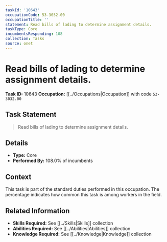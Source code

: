 ```yaml
---
taskId: '10643'
occupationCode: 53-3032.00
occupationTitle: ''
statement: Read bills of lading to determine assignment details.
taskType: Core
incumbentsResponding: 108
collection: Tasks
source: onet
---
```

# Read bills of lading to determine assignment details.

**Task ID:** 10643
**Occupation:** [[../Occupations|Occupation]] with code `53-3032.00`

## Task Statement

> Read bills of lading to determine assignment details.

## Details

- **Type:** Core
- **Performed By:** 108.0% of incumbents

## Context

This task is part of the standard duties performed in this occupation. The percentage indicates how common this task is among workers in the field.

## Related Information

- **Skills Required:** See [[../Skills|Skills]] collection
- **Abilities Required:** See [[../Abilities|Abilities]] collection
- **Knowledge Required:** See [[../Knowledge|Knowledge]] collection
